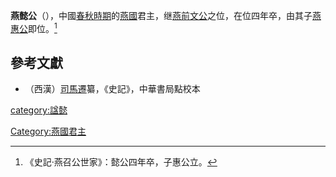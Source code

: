 '''燕懿公'''（{{bd|？||前545年|catIdx=J}}），中國[[春秋時期|春秋時期]]的[[燕國|燕國]]君主，继[[燕前文公|燕前文公]]之位，在位四年卒，由其子[[燕惠公|燕惠公]]即位。<ref>《史記·燕召公世家》：懿公四年卒，子惠公立。</ref>

==參考文獻==
{{reflist}}

*（西漢）[[司馬遷|司馬遷]]纂，《史記》，中華書局點校本

{{中国皇帝|[[燕前文公|燕前文公]]|[[燕惠公|燕惠公]]|[[燕國君主|燕國君主]]|前548年—前545年}}
{{燕國君主}}
{{中国君主小作品}} 

[[category:諡懿|category:諡懿]]
[[Category:燕國君主|Category:燕國君主]]